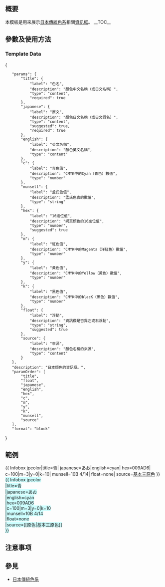 {{NoteTA|G1=MediaWiki}}{{Documentation subpage}}<!-- 在本行下編輯模板說明 -->
== 概要 ==
本模板是用來展示[[日本傳統色系]]相關[[Wikipedia:格式手册/信息框|資訊框]]。
__TOC__
== 參數及使用方法 ==
=== Template Data ===
<templatedata>
{
	"params": {
		"title": {
			"label": "色名",
			"description": "顏色中文名稱（或日文名稱）",
			"type": "content",
			"required": true
		},
		"japanese": {
			"label": "原文",
			"description": "顏色日文名稱（或日文假名）",
			"type": "content",
			"suggested": true,
			"required": true
		},
		"english": {
			"label": "英文名稱",
			"description": "顏色英文名稱",
			"type": "content"
		},
		"c": {
			"label": "青色值",
			"description": "CMYK中的Cyan（青色）數值",
			"type": "number"
		},
		"munsell": {
			"label": "孟氏色值",
			"description": "孟氏色表的數值",
			"type": "string"
		},
		"hex": {
			"label": "16進位值",
			"description": "網頁顏色的16進位值",
			"type": "number",
			"suggested": true
		},
		"m": {
			"label": "紅色值",
			"description": "CMYK中的Magenta（洋紅色）數值",
			"type": "number"
		},
		"y": {
			"label": "黃色值",
			"description": "CMYK中的Yellow（黃色）數值",
			"type": "number"
		},
		"k": {
			"label": "黑色值",
			"description": "CMYK中的blacK（黑色）數值",
			"type": "number"
		},
		"float": {
			"label": "浮動",
			"description": "資訊欄是否靠左或右浮動",
			"type": "string",
			"suggested": true
		},
		"source": {
			"label": "來源",
			"description": "顏色名稱的來源",
			"type": "content"
		}
	},
	"description": "日本顏色的資訊框。",
	"paramOrder": [
		"title",
		"float",
		"japanese",
		"english",
		"hex",
		"c",
		"m",
		"y",
		"k",
		"munsell",
		"source"
	],
	"format": "block"
}
</templatedata>
== 範例 ==
{{
Infobox jpcolor|title=青|
japanese=あお|english=cyan|
hex=009AD6|
c=100|m=3|y=0|k=10|
munsell=10B 4/14|
float=none|
source=[[原色|基本三原色]]
}}
<span style="background-color: #ccffff">
<nowiki>{{</nowiki>
Infobox jpcolor<br/>
|title=青<br/>
|japanese=あお<br/>
|english=cyan<br/>
|hex=009AD6<br/>
|c=100|m=3|y=0|k=10<br/>
|munsell=10B 4/14<br/>
|float=none<br/>
|source=<nowiki>[[原色|基本三原色]]</nowiki><br/>
<nowiki>}}</nowiki>
<br /></span>
<!--
== 重定向 ==
-->
== 注意事项 ==

== 參見 ==
* [[日本傳統色系]]
<includeonly>{{Sandbox other||<!-- 本行下加入模板的分類 -->
{{DEFAULTSORT:{{TEMPLATENAME}}}}
[[Category:信息框模板|Color Japan]]
[[Category:顏色模板]]
}}</includeonly>